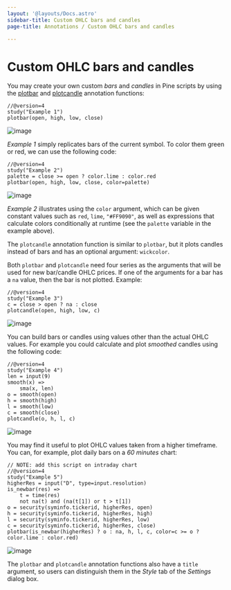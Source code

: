 ```yaml
---
layout: '@layouts/Docs.astro'
sidebar-title: Custom OHLC bars and candles
page-title: Annotations / Custom OHLC bars and candles

---
```

# Custom OHLC bars and candles



You may create your own custom *bars* and *candles* in Pine scripts by
using the
[plotbar](https://www.tradingview.com/pine-script-reference/v4/#fun_plotbar)
and
[plotcandle](https://www.tradingview.com/pine-script-reference/v4/#fun_plotcandle)
annotation functions:

    //@version=4
    study("Example 1")
    plotbar(open, high, low, close)

![image](@assets/annotations/Custom_ohlc_bars_and_candles_1.png)

*Example 1* simply replicates bars of the current symbol. To color them
green or red, we can use the following code:

    //@version=4
    study("Example 2")
    palette = close >= open ? color.lime : color.red
    plotbar(open, high, low, close, color=palette)

![image](@assets/annotations/Custom_ohlc_bars_and_candles_2.png)

*Example 2* illustrates using the `color` argument, which can be given
constant values such as `red`, `lime`, `"#FF9090"`, as well as
expressions that calculate colors conditionally at runtime (see the
`palette` variable in the example above).

The `plotcandle` annotation function is similar to `plotbar`, but it
plots candles instead of bars and has an optional argument: `wickcolor`.

Both `plotbar` and `plotcandle` need four series as the arguments that
will be used for new bar/candle OHLC prices. If one of the arguments for
a bar has a `na` value, then the bar is not plotted. Example:

    //@version=4
    study("Example 3")
    c = close > open ? na : close
    plotcandle(open, high, low, c)

![image](@assets/annotations/Custom_ohlc_bars_and_candles_3.png)

You can build bars or candles using values other than the actual OHLC
values. For example you could calculate and plot *smoothed* candles
using the following code:

    //@version=4
    study("Example 4")
    len = input(9)
    smooth(x) =>
        sma(x, len)
    o = smooth(open)
    h = smooth(high)
    l = smooth(low)
    c = smooth(close)
    plotcandle(o, h, l, c)

![image](@assets/annotations/Custom_ohlc_bars_and_candles_4.png)

You may find it useful to plot OHLC values taken from a higher
timeframe. You can, for example, plot daily bars on a *60 minutes*
chart:

    // NOTE: add this script on intraday chart
    //@version=4
    study("Example 5")
    higherRes = input("D", type=input.resolution)
    is_newbar(res) =>
        t = time(res)
        not na(t) and (na(t[1]) or t > t[1])
    o = security(syminfo.tickerid, higherRes, open)
    h = security(syminfo.tickerid, higherRes, high)
    l = security(syminfo.tickerid, higherRes, low)
    c = security(syminfo.tickerid, higherRes, close)
    plotbar(is_newbar(higherRes) ? o : na, h, l, c, color=c >= o ? color.lime : color.red)

![image](@assets/annotations/Custom_ohlc_bars_and_candles_5.png)

The `plotbar` and `plotcandle` annotation functions also have a `title`
argument, so users can distinguish them in the *Style* tab of the
*Settings* dialog box.
